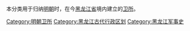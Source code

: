 本分类用于归纳[[明朝|明朝]]时，在今[[黑龙江省|黑龙江省]]境内建立的[[卫所|卫所]]。

[[Category:明朝卫所|Category:明朝卫所]]
[[Category:黑龙江古代行政区划|Category:黑龙江古代行政区划]]
[[Category:黑龙江军事史|Category:黑龙江军事史]]